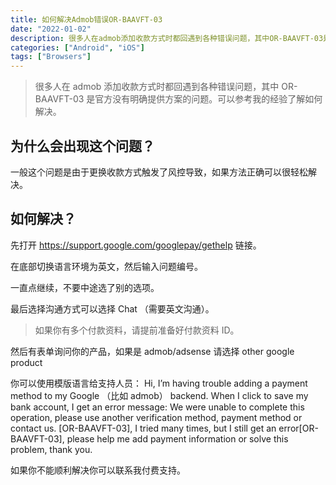 ```yaml
---
title: 如何解决Admob错误OR-BAAVFT-03
date: "2022-01-02"
description: 很多人在admob添加收款方式时都回遇到各种错误问题，其中OR-BAAVFT-03是官方没有明确提供方案的问题。了解如何解决
categories: ["Android", "iOS"]
tags: ["Browsers"]
---
```


> 很多人在 admob 添加收款方式时都回遇到各种错误问题，其中 OR-BAAVFT-03 是官方没有明确提供方案的问题。可以参考我的经验了解如何解决。

## 为什么会出现这个问题？

一般这个问题是由于更换收款方式触发了风控导致，如果方法正确可以很轻松解决。

## 如何解决？

先打开 https://support.google.com/googlepay/gethelp 链接。

在底部切换语言环境为英文，然后输入问题编号。

一直点继续，不要中途选了别的选项。

最后选择沟通方式可以选择 Chat （需要英文沟通）。

> 如果你有多个付款资料，请提前准备好付款资料 ID。

然后有表单询问你的产品，如果是 admob/adsense 请选择 other google product

你可以使用模版语言给支持人员：
Hi, I’m having trouble adding a payment method to my Google （比如 admob） backend. When I click to save my bank account, I get an error message: We were unable to complete this operation, please use another verification method, payment method or contact us. [OR-BAAVFT-03], I tried many times, but I still get an error[OR-BAAVFT-03], please help me add payment information or solve this problem, thank you.

如果你不能顺利解决你可以联系我付费支持。
